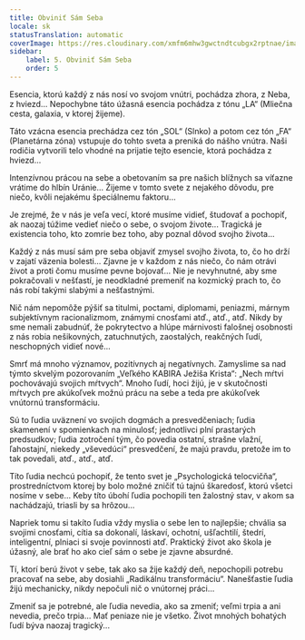 ```yaml
---
title: Obviniť Sám Seba
locale: sk
statusTranslation: automatic
coverImage: https://res.cloudinary.com/xmfm6mhw3gwctndtcubgx2rptnae/image/upload/v1740468922/small_cover_tratado_de_psicologia_revolucionaria_a4c0dca4e0.webp
sidebar:
    label: 5. Obviniť Sám Seba
    order: 5
---
```

Esencia, ktorú každý z nás nosí vo svojom vnútri, pochádza zhora, z Neba, z hviezd... Nepochybne táto úžasná esencia pochádza z tónu „LA“ (Mliečna cesta, galaxia, v ktorej žijeme).

Táto vzácna esencia prechádza cez tón „SOL“ (Slnko) a potom cez tón „FA“ (Planetárna zóna) vstupuje do tohto sveta a preniká do nášho vnútra. Naši rodičia vytvorili telo vhodné na prijatie tejto esencie, ktorá pochádza z hviezd...

Intenzívnou prácou na sebe a obetovaním sa pre našich blížnych sa víťazne vrátime do hlbín Uránie... Žijeme v tomto svete z nejakého dôvodu, pre niečo, kvôli nejakému špeciálnemu faktoru...

Je zrejmé, že v nás je veľa vecí, ktoré musíme vidieť, študovať a pochopiť, ak naozaj túžime vedieť niečo o sebe, o svojom živote... Tragická je existencia toho, kto zomrie bez toho, aby poznal dôvod svojho života...

Každý z nás musí sám pre seba objaviť zmysel svojho života, to, čo ho drží v zajatí väzenia bolesti... Zjavne je v každom z nás niečo, čo nám otrávi život a proti čomu musíme pevne bojovať... Nie je nevyhnutné, aby sme pokračovali v nešťastí, je neodkladné premeniť na kozmický prach to, čo nás robí takými slabými a nešťastnými.

Nič nám nepomôže pýšiť sa titulmi, poctami, diplomami, peniazmi, márnym subjektívnym racionalizmom, známymi cnosťami atď., atď., atď. Nikdy by sme nemali zabudnúť, že pokrytectvo a hlúpe márnivosti falošnej osobnosti z nás robia nešikovných, zatuchnutých, zaostalých, reakčných ľudí, neschopných vidieť nové...

Smrť má mnoho významov, pozitívnych aj negatívnych. Zamyslime sa nad týmto skvelým pozorovaním „Veľkého KABIRA Ježiša Krista“: „Nech mŕtvi pochovávajú svojich mŕtvych“. Mnoho ľudí, hoci žijú, je v skutočnosti mŕtvych pre akúkoľvek možnú prácu na sebe a teda pre akúkoľvek vnútornú transformáciu.

Sú to ľudia uväznení vo svojich dogmách a presvedčeniach; ľudia skamenení v spomienkach na minulosť; jednotlivci plní prastarých predsudkov; ľudia zotročení tým, čo povedia ostatní, strašne vlažní, ľahostajní, niekedy „vševedúci“ presvedčení, že majú pravdu, pretože im to tak povedali, atď., atď., atď.

Títo ľudia nechcú pochopiť, že tento svet je „Psychologická telocvičňa“, prostredníctvom ktorej by bolo možné zničiť tú tajnú škaredosť, ktorú všetci nosíme v sebe... Keby títo úbohí ľudia pochopili ten žalostný stav, v akom sa nachádzajú, triasli by sa hrôzou...

Napriek tomu si takíto ľudia vždy myslia o sebe len to najlepšie; chvália sa svojimi cnosťami, cítia sa dokonalí, láskaví, ochotní, ušľachtilí, štedrí, inteligentní, plniaci si svoje povinnosti atď. Praktický život ako škola je úžasný, ale brať ho ako cieľ sám o sebe je zjavne absurdné.

Tí, ktorí berú život v sebe, tak ako sa žije každý deň, nepochopili potrebu pracovať na sebe, aby dosiahli „Radikálnu transformáciu“. Nanešťastie ľudia žijú mechanicky, nikdy nepočuli nič o vnútornej práci...

Zmeniť sa je potrebné, ale ľudia nevedia, ako sa zmeniť; veľmi trpia a ani nevedia, prečo trpia... Mať peniaze nie je všetko. Život mnohých bohatých ľudí býva naozaj tragický...

